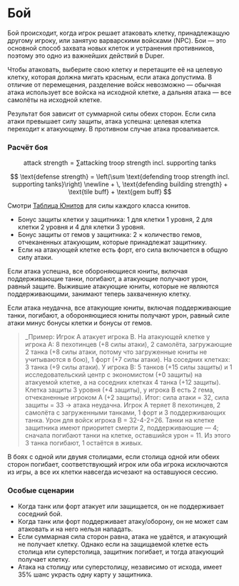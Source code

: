 # Бой

Бой происходит, когда игрок решает атаковать клетку, принадлежащую другому игроку, или занятую варварскими войсками (NPC). Бои — это основной способ захвата новых клеток и устранения противников, поэтому это одно из важнейших действий в Duper.

Чтобы атаковать, выберите свою клетку и перетащите её на целевую клетку, которая должна мигать красным, если атака допустима. В отличие от перемещения, разделение войск невозможно — обычная атака использует все войска на исходной клетке, а дальняя атака — все самолёты на исходной клетке.

Результат боя зависит от суммарной силы обеих сторон. Если сила атаки превышает силу защиты, атака успешна: целевая клетка переходит к атакующему. В противном случае атака проваливается.

### Расчёт боя

$$
\text{attack strength} = \sum \text{attacking troop strength incl. supporting tanks}
$$

$$
\text{defense strength} = \left(\sum \text{defending troop strength incl. supporting tanks}\right) \newline + \, \text{defending building strength} + \text{tile buff} + \text{gem buff}
$$

Смотри [Таблица Юнитов](./units#unit-table) для силы каждого класса юнитов.

- Бонус защиты клетки у защитника: 1 для клетки 1 уровня, 2 для клетки 2 уровня и 4 для клетки 3 уровня.
- Бонус защиты от гемов у защитника: 2 × количество гемов, отчеканенных атакующим, которые принадлежат защитнику.
- Если на атакующей клетке есть форт, его сила включается в общую силу атаки.

Если атака успешна, все обороняющиеся юниты, включая поддерживающие танки, погибают, а атакующие получают урон, равный защите. Выжившие атакующие юниты, которые не являются поддерживающими, занимают теперь захваченную клетку.

Если атака неудачна, все атакующие юниты, включая поддерживающие танки, погибают, а обороняющиеся юниты получают урон, равный силе атаки минус бонусы клетки и бонусы от гемов.

> _Пример: Игрок A атакует игрока B. На атакующей клетке у игрока A: 8 пехотинцев (+8 силы атаки), 2 самолёта, загружающие 2 танка (+8 силы атаки, потому что загруженные юниты не учитываются в бою), 1 форт (+7 силы атаки). На соседних клетках: 3 танка (+9 силы атаки). У игрока B: 5 танков (+15 силы защиты) и 1 исследовательский центр с экономистом (+0 защиты) на атакуемой клетке, а на соседних клетках 4 танка (+12 защиты). Клетка защиты 3 уровня (+4 защиты), у игрока B есть 2 гема, отчеканенные игроком A (+2 защиты). Итог: сила атаки = 32, сила защиты = 33 → атака неудачна. Игрок A теряет 8 пехотинцев, 2 самолёта с загруженными танками, 1 форт и 3 поддерживающих танка. Урон для войск игрока B = 32-4-2=26. Танки на клетке защитника имеют приоритет смерти 2, поддерживающие — 4; сначала погибают танки на клетке, оставшийся урон = 11. Из этого 3 танка погибают, 1 остаётся в живых.

В боях с одной или двумя столицами, если столица одной или обеих сторон погибает, соответствующий игрок или оба игрока исключаются из игры, а все их клетки навсегда исчезают на оставшуюся сессию.

### Особые сценарии

- Когда танк или форт атакует или защищается, он не поддерживает соседний бой.
- Когда танк или форт поддерживает атаку/оборону, он не может сам атаковать и на него нельзя нападать.
- Если суммарная сила сторон равна, атака не удаётся, и атакующий не получает клетку. Однако если на защищаемой клетке есть столица или суперстолица, защитник погибает, и тогда атакующий получает клетку.
- Атака на столицу или суперстолицу, независимо от исхода, имеет 35% шанс украсть одну карту у защитника.